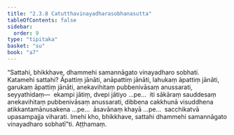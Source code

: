```yaml
---
title: "2.3.8 Catutthavinayadharasobhanasutta"
tableOfContents: false
sidebar:
  order: 9
type: "tipitaka"
basket: "su"
book: "a7"
---
```



<DynamicBreadcrumb />

<Division number="82" book="a7">

<Paragraph number="622" book="a7">
“Sattahi, bhikkhave, dhammehi samannāgato vinayadharo sobhati. Katamehi sattahi? Āpattiṃ jānāti, anāpattiṃ jānāti, lahukaṃ āpattiṃ jānāti, garukaṃ āpattiṃ jānāti, anekavihitaṃ pubbenivāsaṃ anussarati, seyyathidaṃ—  ekampi jātiṃ, dvepi jātiyo …pe…  iti sākāraṃ sauddesaṃ anekavihitaṃ pubbenivāsaṃ anussarati, dibbena cakkhunā visuddhena atikkantamānusakena …pe…  āsavānaṃ khayā …pe…  sacchikatvā upasampajja viharati. Imehi kho, bhikkhave, sattahi dhammehi samannāgato vinayadharo sobhatī”ti.

</Paragraph>
</Division>

<Paragraph number="623" type="center" book="a7">
Aṭṭhamaṃ.
</Paragraph>